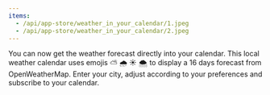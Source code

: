 ```yaml
---
items:
  - /api/app-store/weather_in_your_calendar/1.jpeg
  - /api/app-store/weather_in_your_calendar/2.jpeg
---
```


<Slider items={items} />

You can now get the weather forecast directly into your calendar. This local weather calendar uses emojis ⛅️ 🌧️ ☀️ 🌨️ to display a 16 days forecast from OpenWeatherMap. Enter your city, adjust according to your preferences and subscribe to your calendar.
